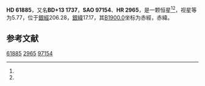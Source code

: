 {{Starbox begin
| name = HD 61885
}}
{{Starbox observe
| epoch = [[J2000.0|J2000.0]]
| constell = {{星座名待查}}<ref name=SIMBAD>{{cite web
 | url=http://simbad.u-strasbg.fr/simbad/sim-id?Ident=HR+2965
 | title =Pulsating variable Star
 | publisher=Centre de Données astronomiques de Strasbourg
 | work=SIMBAD
 | accessdate=2012-07-13}}</ref><ref name=DATA>{{cite web
 | url=http://vizier.u-strasbg.fr/viz-bin/VizieR-5?-out.add=.&-source=5050&-corr=PK=HR&-out.max=9999&HR=2965
 | title=VizieR Detailed Page
 | accessdate=2012-07-13
 | archive-date=2016-03-04
 | archive-url=https://web.archive.org/web/20160304201342/http://vizier.u-strasbg.fr/viz-bin/VizieR-5?-out.add=.&-source=5050&-corr=PK=HR&-out.max=9999&HR=2965
 | dead-url=no
 }}</ref>
| 星官 = 
| ra = {{RA|7|41|51.8}}<ref name=SIMBAD /><ref name=DATA />
| dec = {{DEC|+13|28|50}}<ref name=SIMBAD /><ref name=DATA />
| appmag_v = 5.77<ref name=SIMBAD /><ref name=DATA />
}}
{{Starbox character
| class = M2IIIab<ref name=SIMBAD /><ref name=DATA />
| b-v = 1.67<ref name=SIMBAD /><ref name=DATA />
| u-b = 1.99<ref name=SIMBAD /><ref name=DATA />
| r-i = <ref name=SIMBAD /><ref name=DATA />
| variable = 
}}
{{Starbox astrometry
| radial_v = 1.99
| prop_mo_ra = 7
| parallax = 
| p_error = 
}}
{{Starbox catalog
| names =BD+13 1737，[[SAO星表|SAO]] 97154，[[HD星表|HD]] 61885，[[HR星表|HR]] 2965}}
{{Starbox reference |Simbad=HR+2965}}
{{Starbox end}}

'''HD 61885'''，又名'''BD+13 1737'''，'''SAO 97154'''、'''HR 2965'''，是一颗恒星<ref name=SIMBAD /><ref name=DATA />，视星等为5.77，位于[[銀道座標系|銀經]]206.28，[[銀道座標系|銀緯]]17.17，其[[B1900.0|B1900.0]]坐标为赤經{{RA|7|36|15.4}}，赤緯{{DEC|+13|17.17|52}}。

== 参考文献 ==
{{reflist}}

{{star-stub}}

[[Category:HD和HDE天體|61885]]
[[Category:HR天體|2965]]
[[Category:SAO天體|97154]]